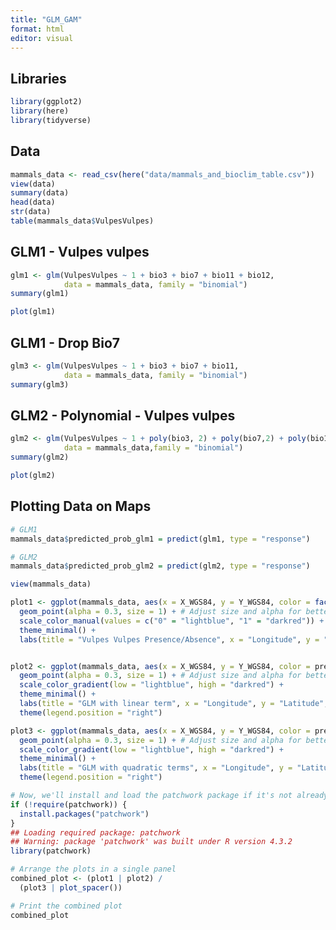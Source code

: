 ```yaml
---
title: "GLM_GAM"
format: html
editor: visual
---
```


## Libraries

```r
library(ggplot2)
library(here)
library(tidyverse)
```

## Data

```r
mammals_data <- read_csv(here("data/mammals_and_bioclim_table.csv"))
view(data)
summary(data)
head(data)
str(data)
table(mammals_data$VulpesVulpes)
```

## GLM1 - Vulpes vulpes

```r
glm1 <- glm(VulpesVulpes ~ 1 + bio3 + bio7 + bio11 + bio12,
            data = mammals_data, family = "binomial")
summary(glm1)

```

```r
plot(glm1)
```

## GLM1 - Drop Bio7

```r
glm3 <- glm(VulpesVulpes ~ 1 + bio3 + bio7 + bio11,
            data = mammals_data, family = "binomial")
summary(glm3)
```

## GLM2 - Polynomial - Vulpes vulpes

```r
glm2 <- glm(VulpesVulpes ~ 1 + poly(bio3, 2) + poly(bio7,2) + poly(bio11, 2) + poly(bio12, 2), 
            data = mammals_data,family = "binomial")
summary(glm2)
```

```r
plot(glm2)
```

## Plotting Data on Maps

```r
# GLM1
mammals_data$predicted_prob_glm1 = predict(glm1, type = "response")

# GLM2
mammals_data$predicted_prob_glm2 = predict(glm2, type = "response")

view(mammals_data)

plot1 <- ggplot(mammals_data, aes(x = X_WGS84, y = Y_WGS84, color = factor(VulpesVulpes))) +
  geom_point(alpha = 0.3, size = 1) + # Adjust size and alpha for better visualization
  scale_color_manual(values = c("0" = "lightblue", "1" = "darkred")) + 
  theme_minimal() +
  labs(title = "Vulpes Vulpes Presence/Absence", x = "Longitude", y = "Latitude", color = "Vulpes Vulpes")


plot2 <- ggplot(mammals_data, aes(x = X_WGS84, y = Y_WGS84, color = predicted_prob_glm1)) +
  geom_point(alpha = 0.3, size = 1) + # Adjust size and alpha for better visualization
  scale_color_gradient(low = "lightblue", high = "darkred") + 
  theme_minimal() +
  labs(title = "GLM with linear term", x = "Longitude", y = "Latitude", color = "Probability") +
  theme(legend.position = "right")

plot3 <- ggplot(mammals_data, aes(x = X_WGS84, y = Y_WGS84, color = predicted_prob_glm2)) +
  geom_point(alpha = 0.3, size = 1) + # Adjust size and alpha for better visualization
  scale_color_gradient(low = "lightblue", high = "darkred") + 
  theme_minimal() +
  labs(title = "GLM with quadratic terms", x = "Longitude", y = "Latitude", color = "Probability") +
  theme(legend.position = "right")

# Now, we'll install and load the patchwork package if it's not already installed
if (!require(patchwork)) {
  install.packages("patchwork")
}
## Loading required package: patchwork
## Warning: package 'patchwork' was built under R version 4.3.2
library(patchwork)

# Arrange the plots in a single panel
combined_plot <- (plot1 | plot2) /
  (plot3 | plot_spacer())

# Print the combined plot
combined_plot

```
